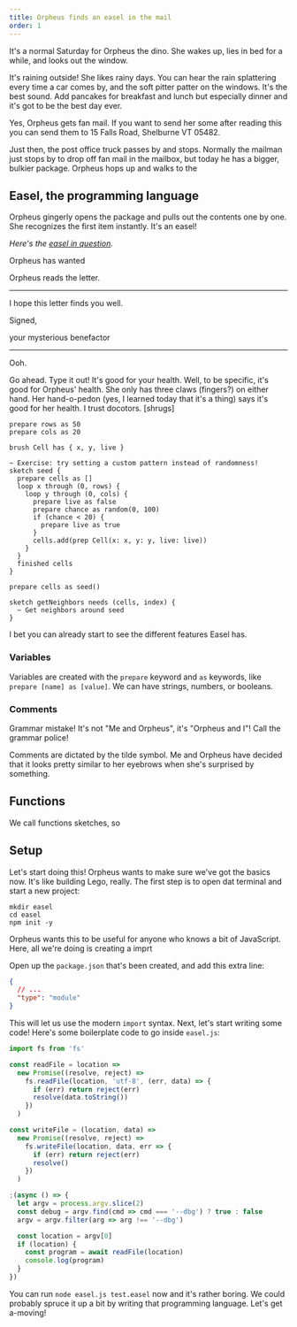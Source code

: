 ```yaml
---
title: Orpheus finds an easel in the mail
order: 1
---
```


It's a normal Saturday for Orpheus the dino. She wakes up, lies in bed for a while, and looks out the window.

It's raining outside! She likes rainy days. You can hear the rain splattering every time a car comes by, and the soft pitter patter on the windows. It's the best sound. Add pancakes for breakfast and lunch but especially dinner and it's got to be the best day ever.

<aside>
  Yes, Orpheus gets fan mail. If you want to send her some after reading this you can send them to 15 Falls Road, Shelburne VT 05482.
</aside>

Just then, the post office truck passes by and stops. Normally the mailman just stops by to drop off fan mail in the mailbox, but today he has a bigger, bulkier package. Orpheus hops up and walks to the 

## Easel, the programming language

Orpheus gingerly opens the package and pulls out the contents one by one. She recognizes the first item instantly. It's an easel!

*Here's the [easel in question](https://www.adafruit.com/product/5362?gad_source=1&gclid=Cj0KCQjwiYOxBhC5ARIsAIvdH526LPYOruOasZj9FkW5TYN6OlXZMV3q0ER-CwS5_S9a3JUZIJ-4d2UaAkGhEALw_wcB).*

Orpheus has wanted 

Orpheus reads the letter.

---

I hope this letter finds you well.

Signed,

your mysterious benefactor

---

Ooh.

<aside>
  Go ahead. Type it out! It's good for your health. Well, to be specific, it's
  good for Orpheus' health. She only has three claws (fingers?) on either hand.
  Her hand-o-pedon (yes, I learned today that it's a thing) says it's good for
  her health. I trust docotors. [shrugs]
</aside>

```easel
prepare rows as 50
prepare cols as 20

brush Cell has { x, y, live }

~ Exercise: try setting a custom pattern instead of randomness! 
sketch seed {
  prepare cells as []
  loop x through (0, rows) {
    loop y through (0, cols) {
      prepare live as false
      prepare chance as random(0, 100)
      if (chance < 20) {
        prepare live as true
      }
      cells.add(prep Cell(x: x, y: y, live: live))
    }
  }
  finished cells
}

prepare cells as seed()

sketch getNeighbors needs (cells, index) {
  ~ Get neighbors around seed
}
```

I bet you can already start to see the different features Easel has.

### Variables

Variables are created with the `prepare` keyword and `as` keywords, like `prepare [name] as [value]`. We can have strings, numbers, or booleans.

### Comments

<aside>
  Grammar mistake! It's not "Me and Orpheus", it's "Orpheus and I"! Call the grammar police!
</aside>

Comments are dictated by the tilde symbol. Me and Orpheus have decided that it looks pretty similar to her eyebrows when she's surprised by something.

## Functions

We call functions sketches, so 

## Setup

Let's start doing this! Orpheus wants to make sure we've got the basics now. It's like building Lego, really. The first step is to open dat terminal and start a new project:

```
mkdir easel
cd easel
npm init -y
```

<aside>
  Orpheus wants this to be useful for anyone who knows a bit of JavaScript. Here, all we're doing is creating a imprt
</aside>

Open up the `package.json` that's been created, and add this extra line:

```json
{
  // ...
  "type": "module"
}
```

This will let us use the modern `import` syntax. Next, let's start writing some code! Here's some boilerplate code to go inside `easel.js`:

```js
import fs from 'fs'

const readFile = location =>
  new Promise((resolve, reject) =>
    fs.readFile(location, 'utf-8', (err, data) => {
      if (err) return reject(err)
      resolve(data.toString())
    })
  )

const writeFile = (location, data) =>
  new Promise((resolve, reject) =>
    fs.writeFile(location, data, err => {
      if (err) return reject(err)
      resolve()
    })
  )

;(async () => {
  let argv = process.argv.slice(2)
  const debug = argv.find(cmd => cmd === '--dbg') ? true : false
  argv = argv.filter(arg => arg !== '--dbg')

  const location = argv[0]
  if (location) {
    const program = await readFile(location)
    console.log(program)
  }
})
```

You can run `node easel.js test.easel` now and it's rather boring. We could probably spruce it up a bit by writing that programming language. Let's get a-moving!
